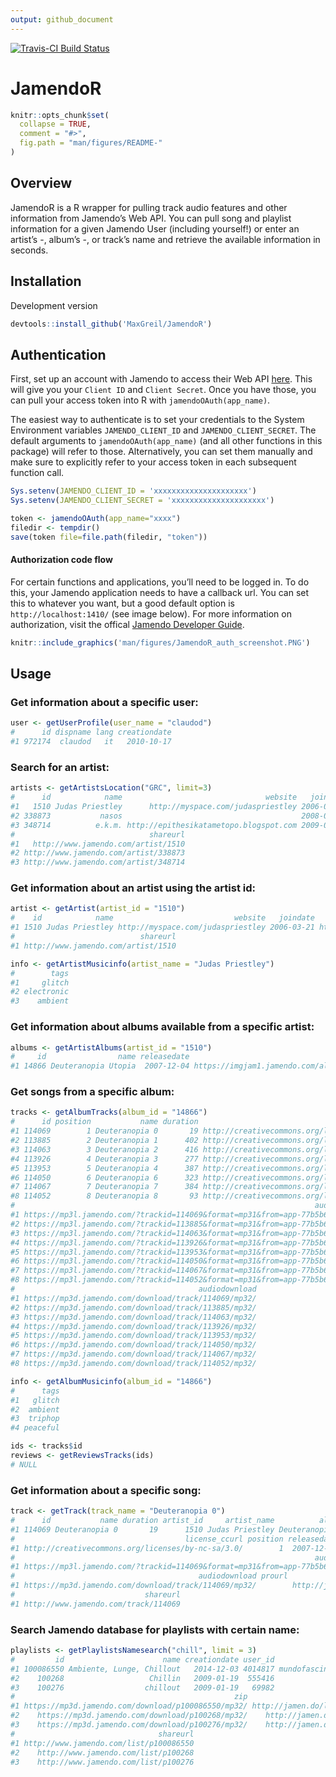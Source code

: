 ```yaml
---
output: github_document
---
```


[![Travis-CI Build Status](https://travis-ci.org/MaxGreil/JamendoR.svg?branch=master)](https://travis-ci.org/MaxGreil/JamendoR)


# JamendoR

<!-- README.md is generated from README.Rmd. Please edit that file -->

```r
knitr::opts_chunk$set(
  collapse = TRUE,
  comment = "#>",
  fig.path = "man/figures/README-"
)
```


## Overview

JamendoR is a R wrapper for pulling track audio features and other information from Jamendo's Web API. You can pull song and playlist information for a given Jamendo User (including yourself!) or enter an artist's -, album's -, or track's name and retrieve the available information in seconds.


## Installation

Development version
```r
devtools::install_github('MaxGreil/JamendoR')
```


## Authentication

First, set up an account with Jamendo to access their Web API [here](https://devportal.jamendo.com/signup). This will give you your `Client ID` and `Client Secret`. Once you have those, you can pull your access token into R with `jamendoOAuth(app_name)`. 

The easiest way to authenticate is to set your credentials to the System Environment variables `JAMENDO_CLIENT_ID` and `JAMENDO_CLIENT_SECRET`. The default arguments to `jamendoOAuth(app_name)` (and all other functions in this package) will refer to those. Alternatively, you can set them manually and make sure to explicitly refer to your access token in each subsequent function call.

```r
Sys.setenv(JAMENDO_CLIENT_ID = 'xxxxxxxxxxxxxxxxxxxxx')
Sys.setenv(JAMENDO_CLIENT_SECRET = 'xxxxxxxxxxxxxxxxxxxxx')

token <- jamendoOAuth(app_name="xxxx")
filedir <- tempdir()
save(token file=file.path(filedir, "token"))
```


#### Authorization code flow
For certain functions and applications, you'll need to be logged in. To do this, your Jamendo application needs to have a callback url. You can set this to whatever you want, but a good default option is `http://localhost:1410/` (see image below).
For more information on authorization, visit the offical [Jamendo Developer Guide](https://developer.jamendo.com/v3.0/authentication).

```r
knitr::include_graphics('man/figures/JamendoR_auth_screenshot.PNG')
```


## Usage

### Get information about a specific user:

```r
user <- getUserProfile(user_name = "claudod")
#      id dispname lang creationdate
#1 972174  claudod   it   2010-10-17
```

### Search for an artist:

```r
artists <- getArtistsLocation("GRC", limit=3)
#      id            name                                website   joindate                 shorturl
#1   1510 Judas Priestley      http://myspace.com/judaspriestley 2006-03-21   http://jamen.do/a/1510
#2 338873           nasos                                        2008-03-25 http://jamen.do/a/338873
#3 348714          e.k.m. http://epithesikatametopo.blogspot.com 2009-03-16 http://jamen.do/a/348714
#                              shareurl
#1   http://www.jamendo.com/artist/1510
#2 http://www.jamendo.com/artist/338873
#3 http://www.jamendo.com/artist/348714
```

### Get information about an artist using the artist id:

```r
artist <- getArtist(artist_id = "1510")
#    id            name                           website   joindate               shorturl
#1 1510 Judas Priestley http://myspace.com/judaspriestley 2006-03-21 http://jamen.do/a/1510
#                            shareurl
#1 http://www.jamendo.com/artist/1510

info <- getArtistMusicinfo(artist_name = "Judas Priestley")
#        tags
#1     glitch
#2 electronic
#3    ambient
```

### Get information about albums available from a specific artist:

```r
albums <- getArtistAlbums(artist_id = "1510")
#     id                name releasedate                                                         image
#1 14866 Deuteranopia Utopia  2007-12-04 https://imgjam1.jamendo.com/albums/s14/14866/covers/1.200.jpg
```

### Get songs from a specific album:

```r
tracks <- getAlbumTracks(album_id = "14866")
#      id position           name duration                                     license_ccurl
#1 114069        1 Deuteranopia 0       19 http://creativecommons.org/licenses/by-nc-sa/3.0/
#2 113885        2 Deuteranopia 1      402 http://creativecommons.org/licenses/by-nc-sa/3.0/
#3 114063        3 Deuteranopia 2      416 http://creativecommons.org/licenses/by-nc-sa/3.0/
#4 113926        4 Deuteranopia 3      277 http://creativecommons.org/licenses/by-nc-sa/3.0/
#5 113953        5 Deuteranopia 4      387 http://creativecommons.org/licenses/by-nc-sa/3.0/
#6 114050        6 Deuteranopia 6      323 http://creativecommons.org/licenses/by-nc-sa/3.0/
#7 114067        7 Deuteranopia 7      384 http://creativecommons.org/licenses/by-nc-sa/3.0/
#8 114052        8 Deuteranopia 8       93 http://creativecommons.org/licenses/by-nc-sa/3.0/
#                                                                   audio
#1 https://mp3l.jamendo.com/?trackid=114069&format=mp31&from=app-77b5b682
#2 https://mp3l.jamendo.com/?trackid=113885&format=mp31&from=app-77b5b682
#3 https://mp3l.jamendo.com/?trackid=114063&format=mp31&from=app-77b5b682
#4 https://mp3l.jamendo.com/?trackid=113926&format=mp31&from=app-77b5b682
#5 https://mp3l.jamendo.com/?trackid=113953&format=mp31&from=app-77b5b682
#6 https://mp3l.jamendo.com/?trackid=114050&format=mp31&from=app-77b5b682
#7 https://mp3l.jamendo.com/?trackid=114067&format=mp31&from=app-77b5b682
#8 https://mp3l.jamendo.com/?trackid=114052&format=mp31&from=app-77b5b682
#                                         audiodownload
#1 https://mp3d.jamendo.com/download/track/114069/mp32/
#2 https://mp3d.jamendo.com/download/track/113885/mp32/
#3 https://mp3d.jamendo.com/download/track/114063/mp32/
#4 https://mp3d.jamendo.com/download/track/113926/mp32/
#5 https://mp3d.jamendo.com/download/track/113953/mp32/
#6 https://mp3d.jamendo.com/download/track/114050/mp32/
#7 https://mp3d.jamendo.com/download/track/114067/mp32/
#8 https://mp3d.jamendo.com/download/track/114052/mp32/

info <- getAlbumMusicinfo(album_id = "14866")
#      tags
#1   glitch
#2  ambient
#3  triphop
#4 peaceful

ids <- tracks$id
reviews <- getReviewsTracks(ids)
# NULL
```

### Get information about a specific song:

```r
track <- getTrack(track_name = "Deuteranopia 0")
#      id           name duration artist_id     artist_name          album_name album_id
#1 114069 Deuteranopia 0       19      1510 Judas Priestley Deuteranopia Utopia    14866
#                                      license_ccurl position releasedate
#1 http://creativecommons.org/licenses/by-nc-sa/3.0/        1  2007-12-04
#                                                                   audio
#1 https://mp3l.jamendo.com/?trackid=114069&format=mp31&from=app-77b5b682
#                                         audiodownload prourl                 shorturl
#1 https://mp3d.jamendo.com/download/track/114069/mp32/        http://jamen.do/t/114069
#                             shareurl
#1 http://www.jamendo.com/track/114069
```

### Search Jamendo database for playlists with certain name:

```r
playlists <- getPlaylistsNamesearch("chill", limit = 3)
#         id                      name creationdate user_id                        user_name
#1 100086550 Ambiente, Lunge, Chillout   2014-12-03 4014817 mundofascinante.viajes@gmail.com
#2    100268                   Chillin   2009-01-19  555416                         jdhall75
#3    100276                  chillout   2009-01-19   69982                           sleeva
#                                                 zip                     shorturl
#1 https://mp3d.jamendo.com/download/p100086550/mp32/ http://jamen.do/l/p100086550
#2    https://mp3d.jamendo.com/download/p100268/mp32/    http://jamen.do/l/p100268
#3    https://mp3d.jamendo.com/download/p100276/mp32/    http://jamen.do/l/p100276
#                                shareurl
#1 http://www.jamendo.com/list/p100086550
#2    http://www.jamendo.com/list/p100268
#3    http://www.jamendo.com/list/p100276
```
